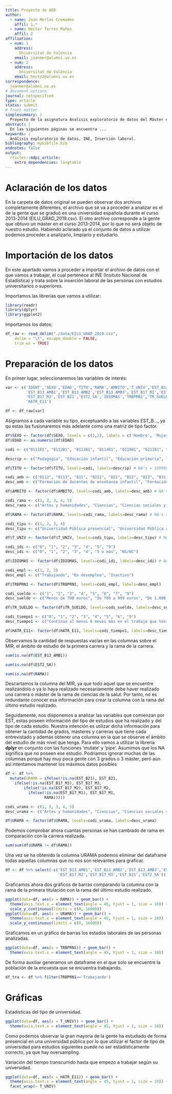```yaml
---
title: Proyecto de AED
author:
  - name: Joan Merlos Cremades
    affil: 1,*
  - name: Héctor Torres Muñoz
    affil: 2
affiliation:
  - num: 1
    address:
      Universitat de València
    email: joanmer@alumni.uv.es
  - num: 2
    address:
      Universitat de València
    email: hecto2@alumni.uv.es
correspondence:
  joanmer@alumni.uv.es
# document options
journal: notspecified
type: article
status: submit
# front matter
simplesummary: |
  Proyecto de la asignatura Ánalisis exploratorio de datos del Máster en Ciencia de datos de la Universitat de València.
abstract: |
  En las siguientes páginas se encuentra ...
keywords: |
  Análisis exploratorio de datos, INE, Inserción laboral.
bibliography: mybibfile.bib
endnotes: false
output: 
  rticles::mdpi_article:
    extra_dependencies: longtable
---
```


# Aclaración de los datos

En la carpeta de datos original se pueden observar dos archivos completamente diferentes, el archivo que se va a proceder a analizar es el de la gente que se graduó en una universidad española durante el curso 2013-2014 (EILU_GRAD_2019.csv). El otro archivo corresponde a la gente que obtuvo un máster en el curso 2013-2014, por lo que no será objeto de nuestro estudio. Habiendo aclarado ya el conjunto de datos a utilizar podemos proceder a analizarlo, limpiarlo y estudiarlo.

# Importación de los datos

En este apartado vamos a proceder a importar el archivo de datos con el que vamos a trabajar, el cual pertenece al INE (Insituto Nacional de Estadística) y trata sobre la inserción laboral de las personas con estudios universitarios o superiores.


Importamos las librerías que vamos a utilizar:
```r
library(readr)
library(dplyr)
library(ggplot2)
```


Importamos los datos:
```r
df_raw <- read_delim("./data/EILU_GRAD_2019.csv", 
    delim = "\t", escape_double = FALSE, 
    trim_ws = TRUE)
```
# Preparación de los datos

En primer lugar, seleccionaremos las variables de interés:
```r
var <- c('IDENT','SEXO','EDAD','TITU','RAMA','AMBITO','T_UNIV','EST_B12','EST_B16',
         'EST_B13_AMB1','EST_B13_AMB2','EST_B13_AMB3','EST_B17_M1','EST_B17_M2',
         'EST_B17_M3','EST_B21','EST2_SA','IDIOMAS','TRBPRN1','TR_SUELDO',
         'HATR_E11')

df <- df_raw[var]
```

Asignamos a cada variable su tipo, exceptuando a las variables EST_B..., ya qu estas las fusionaremos más adelante como una matriz de tipo factor.
```r
df$SEXO <- factor(df$SEXO, levels = c(1,2), labels = c('Hombre', 'Mujer'))
df$EDAD <- as.numeric(df$EDAD)

codi <- c("011101", "011201", "011301", "011401", "011901", "021101", "021201", "021301", "021302", "021401", "021502", "022201", "022202", "022301", "022901", "023101", "023102", "023103", "023104", "023201", "023202", "023901", "031101", "031201", "031202", "031301", "031401", "031402", "031404", "031406", "032101", "032102", "032201", "041201", "041202", "041301", "041302", "041303", "041401", "041402", "041403", "041601", "042101", "051101", "051201", "051202", "051901", "052101", "053101", "053201", "053202", "053203", "053301", "054101", "054201", "061301", "061901", "071101", "071301", "071302", "071401", "071402", "071403", "071404", "071405", "071501", "071502", "071503", "071601", "071603", "071901", "072101", "072102", "072201", "072401", "073101", "073102", "073201", "073202", "081102", "081103", "081201", "082101", "084101", "091101", "091201", "091301", "091401", "091402", "091501", "091502", "091503", "091504", "091505", "091601", "092301", "101401", "101501", "104101", "104103", "109999")

descrip <- c("Pedagogía", "Educación infantil", "Educación primaria", "Otros maestros", "Educación social", "Audiovisual, imagen y multimedia", "Diseño", "Bellas artes", "Historia del arte", "Conservación y restauración", "Música y Artes escénicas", "Arqueología", "Historia", "Filosofía", "Humanidades", "Lengua inglesa", "Lenguas clásicas", "Otras lenguas extranjeras", "Traducción e interpretación", "Lenguas y dialectos españoles", "Literatura", "Lenguas modernas y aplicadas", "Economía", "Política y gestión pública", "Relaciones internacionales", "Psicología", "Antropología social y cultural y Estudios y gestión de la cultura", "Criminología", "Geografía", "Sociología e Igualdad de género", "Comunicación", "Periodismo", "Información y documentación", "Financiera y actuarial", "Finanzas y contabilidad", "Administración y empresa", "Ciencias del trabajo", "Gestión y administración pública", "Marketing", "Protocolo y eventos", "Publicidad y relaciones públicas", "Comercio", "Derecho", "Biología", "Bioquímica", "Biotecnología", "Biomedicina", "Ciencias ambientales", "Química", "Ciencias del mar", "Geografía y ordenación del territorio", "Geología", "Física", "Matemáticas", "Estadística", "Desarrollo de software y de aplicaciones e Ingeniería multimedia", "Informática", "Ingeniería química industrial e Ingeniería medioambiental", "Ingeniería de la energía", "Ingeniería eléctrica", "Ingeniería de computadores", "Ingeniería de sonido e imagen", "Ingeniería de telecomunicación", "Ingeniería electrónica industrial y automática", "Ingeniería en electrónica", "Ingeniería en diseño industrial y desarrollo del producto", "Ingeniería en tecnologías industriales", "Ingeniería mecánica", "Ingeniería aeronáutica", "Ingeniería naval y oceánica", "Ingeniería de organización industrial y Nanotecnología", "Ciencia y tecnología de los alimentos e Ingeniería alimentaria", "Enología", "Ingeniería de materiales e Ingeniería textil", "Ingeniería de minas y energía", "Arquitectura y Urbanismo y paisajismo", "Ingeniería geomática, topografía y cartografía", "Arquitectura técnica", "Ingeniería civil", "Ingeniería agraria y agroalimentaria", "Ingeniería agrícola, agropecuaria y medio rural", "Ingeniería horticultura y jardinería", "Ingeniería forestal y montes", "Veterinaria", "Odontología", "Medicina", "Enfermería", "Ingeniería biomédica y de la salud", "Óptica y optometría", "Fisioterapia", "Logopedia", "Nutrición humana y dietética", "Podología", "Terapia ocupacional", "Farmacia", "Trabajo social", "Actividad física y del deporte", "Turismo", "Náutica y transporte marítimo", "Servicio de transporte terrestre y Servicio de transporte aéreo", "Servicios (otros estudios)")

df$TITU <- factor(df$TITU, levels=codi, labels=descrip) # NA's = 109999

codi_amb <- c("0112", "0113", "011", "0211", "021", "022", "023", "0311", "0313", "031", "032", "0413", "041", "042", "051", "052", "053", "054", "061", "071", "072", "073", "081", "082", "084", "0912", "0913", "091", "092", "1014", "1015", "109", "9999")
desc_amb <- c("Formación de docentes de enseñanza infantil", "Formación de docentes de enseñanza primaria", "Educación (Otros estudios)", "Técnicas audiovisuales y medios de comunicación", "Artes (Otros estudios)", "Humanidades", "Lenguas", "Economía", "Psicología", "Ciencias sociales y del comportamiento (Otros estudios)", "Periodismo y documentación", "Dirección y administración", "Negocios y administración (Otros estudios)", "Derecho", "Ciencias de la vida", "Medio ambiente", "Ciencias químicas, físicas y geológicas", "Matemáticas y estadística", "Informática", "Ingeniería y profesiones afines", "Industria manufacturera y producción", "Arquitectura y construcción", "Agricultura y ganadería", "Silvicultura", "Veterinaria", "Medicina", "Enfermería", "Salud (Otros estudios)", "Servicios sociales", "Actividades físicas y deportivas", "Viajes, turismo y ocio", "Servicios (Otros estudios)", "NS/NC")

df$AMBITO <- factor(df$AMBITO, levels=codi_amb, labels=desc_amb) # NA's = 9999

codi_rama <- c(1, 2, 3, 4, 5)
desc_rama <- c("Artes y humanidades", "Ciencias", "Ciencias sociales y jurídicas", "Ingeniería y arquitectura", "Ciencias de la salud")

df$RAMA <- factor(df$RAMA, levels=codi_rama, labels=desc_rama) # NA's = 9999

codi_tipu <- c(1, 2, 3, 4)
desc_tipu <- c("Universidad Pública presencial", "Universidad Pública a distancia", "Universidad Privada presencial", "Universidad Privada a distancia")

df$T_UNIV <- factor(df$T_UNIV, levels=codi_tipu, labels=desc_tipu) # NA's = 9

codi_idi <- c("0", "1", "2", "3", "4", "5", "9")
desc_idi <- c("0", "1", "2", "3", "4", "5 o más", "NS/NC")

df$IDIOMAS <- factor(df$IDIOMAS, levels=codi_idi, labels=desc_idi) # NA's = 9

codi_empl <- c(1, 2, 3)
desc_empl <- c("Trabajando", "En desempleo", "Inactivo")

df$TRBPRN1 <- factor(df$TRBPRN1, levels=codi_empl, labels=desc_empl)

codi_sueldo <- c("1", "2", "3", "4", "5", "6", "7", "9")
desc_sueldo <- c("Menos de 700 euros", "De 700 a 999 euros", "De 1.000 a 1.499 euros", "De 1.500 a 1.999 euros", "De 2.000 a 2.499 euros", "De 2.500 a 2.999 euros", "De 3.000 euros en adelante", "NS/NC")

df$TR_SUELDO <- factor(df$TR_SUELDO, levels=codi_sueldo, labels=desc_sueldo)

codi_tiempo1 <- c("0", "1", "2", "3", "4", "5", "6", "9")
desc_tiempo1 <- c("Continuó al menos 6 meses más en el trabajo que tenía", "Menos de tres meses", "De 3 a 6 meses", "De 6 meses a 1 año", "De 1 año a año y medio", "De 1 año y medio a 2 años", "2 ó más años", "NS/NC")

df$HATR_E11<- factor(df$HATR_E11, levels=codi_tiempo1, labels=desc_tiempo1)
```

Observamos la cantidad de respuestas vacías en las columnas sobre el MIR, el ámbito de estudio de la primera carrera y la rama de la carrera.
```r
sum(is.na(df$EST_B13_AMB1))

sum(is.na(df$EST2_SA))

sum(is.na(df$RAMA))
```
Descartamos la columna del MIR, ya que todo aquel que se encuentre realizándolo o ya lo haya realizado necesariamente debe haver realizado una carrera o máster de la rama de ciencias de la salut. Por tanto, no es redundante conocer esa información para crear la columna con la rama del último estudio realizado.

Seguidamente, nos disponemos a analizar las variables que comienzan por EST, estas poseen información del tipo de estudios que ha realizado y del tipo de cada estudio. Nuestra intención es utilizar dicha información para obtener la cantidad de grados, másteres y carreras que tiene cada entrevistado y además obtener una columna en la que se observe el ámbito del estudio de más nivel que tenga. Para ello vamos a utilizar la librería __dplyr__ en conjunto con las funciones 'mutate' y 'pipe'. Asumimos que los NA significa que no poseen ese estudio. Podríamos ignorar muchas de las columnas porqué hay muy poca gente con 3 grados o 3 máster, peró aún así intentamos mantener los máximos datos posibles
```r
df <- df %>% 
  mutate(URAMA = ifelse(!is.na(EST_B21), EST_B21, 
    ifelse(!is.na(EST_B17_M3), EST_B17_M3,
        ifelse(!is.na(EST_B17_M2), EST_B17_M2,
          ifelse(!is.na(EST_B17_M1), EST_B17_M1,
                 RAMA)))))

codi_urama <- c(1, 2, 3, 4, 5)
desc_urama <- c("Artes y humanidades", "Ciencias", "Ciencias sociales y jurídicas", "Ingeniería y arquitectura", "Ciencias de la salud")

df$URAMA <- factor(df$URAMA, levels=codi_urama, labels=desc_urama)
```
Podemos comprobar ahora cuantas personas se han cambiado de rama en comparación con la carrera realizada.
```r
sum(sum(df$URAMA != df$RAMA))
```
Una vez se ha obtenido la columna URAMA podemos eliminar del dataframe todas aquellas columnas que no nos son relevantes para graficar.
```r
df <- df %>% select(-c('EST_B13_AMB1','EST_B13_AMB2','EST_B13_AMB3','EST_B17_M1',
                       'EST_B17_M2','EST_B17_M3','EST_B21','EST2_SA'))
```


Graficamos ahora dos gráficos de barras comparando la columna con la rama de la primera titulación con la rama del último estudio realizado.
```r
ggplot(data=df, aes(x = RAMA)) + geom_bar() +
  theme(axis.text.x = element_text(angle = 45, hjust = 1, size = 10)) + 
  scale_y_continuous(limits = c(0, 16000))
ggplot(data=df, aes(x = URAMA)) + geom_bar() +
  theme(axis.text.x = element_text(angle = 45, hjust = 1, size = 10)) +
  scale_y_continuous(limits = c(0, 16000))
```
Graficamos en un gráfico de barras los estados laborales de las personas analizadas.
```r
ggplot(data=df, aes(x = TRBPRN1)) + geom_bar() +
  theme(axis.text.x = element_text(angle = 45, hjust = 1, size = 10))
```
De forma auxiliar generamos un dataframe en el que solo se encuentre la población de la encuesta que se encuentra trabajando.
```r
df_tra <- df %>% filter(TRBPRN1=='Trabajando')
```

# Gráficas

Estadísticas del tipo de universidad.
```r
ggplot(data=df, aes(x = T_UNIV)) + geom_bar() +
  theme(axis.text.x = element_text(angle = 45, hjust = 1, size = 10))
```
Como podemos observar la gran mayoría de la gente ha estudiado de forma presencial en una universidad pública por lo que utilizar el factor de tipo de universidad para estudios siguientes puede no ser estadísticamente correcto, ya que hay oversampling.

Variación del tiempo transcurrido hasta que empezo a trabajar según su universidad.
```r
ggplot(data=df, aes(x = HATR_E11)) + geom_bar() +
  theme(axis.text.x = element_text(angle = 45, hjust = 1, size = 10)) +
  facet_wrap(~ T_UNIV)
```

